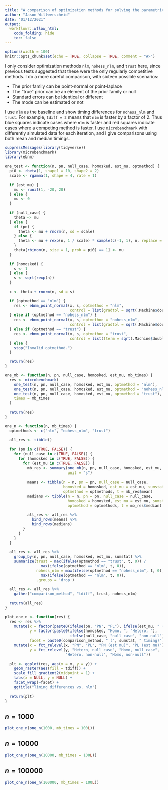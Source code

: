 ```yaml
---
title: "A comparison of optimization methods for solving the parametric ebnm problem"
author: "Jason Willwerscheid"
date: "01/12/2021"
output:
  workflowr::wflow_html:
    code_folding: hide
    toc: false
---
```


```r
options(width = 100)
knitr::opts_chunk$set(echo = TRUE, collapse = TRUE, comment = "#>")
```

I only consider optimization methods `nlm`, `nohess_nlm`, and `trust` here, since previous tests suggested that these were the only regularly competitive methods. I do a more careful comparison, with sixteen possible scenarios:

* The prior family can be point-normal or point-laplace
* The "true" prior can be an element of the prior family or null
* Standard errors can be identical or different
* The mode can be estimated or not

I use `nlm` as the baseline and show timing differences for `nohess_nlm` and `trust`. For example, `tdiff = 2` means that `nlm` is faster by a factor of 2. Thus blue squares indicate cases where `nlm` is faster and red squares indicate cases where a competing method is faster. I use `microbenchmark` with differently simulated data for each iteration, and I give comparisons using both mean and median timings.

```r
suppressMessages(library(tidyverse))
library(microbenchmark)
library(ebnm)

one_test <- function(n, pn, null_case, homosked, est_mu, optmethod) {
  pi0 <- rbeta(1, shape1 = 10, shape2 = 2)
  scale <- rgamma(1, shape = 4, rate = 1)
  
  if (est_mu) {
    mu <- runif(1, -20, 20)
  } else {
    mu <- 0
  }
  
  if (null_case) {
    theta <- mu
  } else {
    if (pn) {
      theta <- mu + rnorm(n, sd = scale)
    } else {
      theta <- mu + rexp(n, 1 / scale) * sample(c(-1, 1), n, replace = TRUE)
    }
    theta[rbinom(n, size = 1, prob = pi0) == 1] <- mu
  }
  
  if (homosked) {
    s <- 1
  } else {
    s <- sqrt(rexp(n))
  }
  
  x <- theta + rnorm(n, sd = s)

  if (optmethod == "nlm") {
    res <- ebnm_point_normal(x, s, optmethod = "nlm", 
                             control = list(gradtol = sqrt(.Machine$double.eps)))
  } else if (optmethod == "nohess_nlm") {
    res <- ebnm_point_normal(x, s, optmethod = "nohess_nlm", 
                             control = list(gradtol = sqrt(.Machine$double.eps)))
  } else if (optmethod == "trust") {
    res <- ebnm_point_normal(x, s, optmethod = "trust",
                             control = list(fterm = sqrt(.Machine$double.eps)))
  } else {
    stop("Invalid optmethod.")
  }

  return(res)
}

one_mb <- function(n, pn, null_case, homosked, est_mu, mb_times) {
  res <- microbenchmark(
    one_test(n, pn, null_case, homosked, est_mu, optmethod = "nlm"),
    one_test(n, pn, null_case, homosked, est_mu, optmethod = "nohess_nlm"),
    one_test(n, pn, null_case, homosked, est_mu, optmethod = "trust"),
    times = mb_times
  )
  
  return(res)
}

one_n <- function(n, mb_times) {
  optmethods <- c("nlm", "nohess_nlm", "trust")
  
  all_res <- tibble()
  
  for (pn in c(TRUE, FALSE)) {
    for (null_case in c(TRUE, FALSE)) {
      for (homosked in c(TRUE, FALSE)) {
        for (est_mu in c(TRUE, FALSE)) {
          mb_res <- summary(one_mb(n, pn, null_case, homosked, est_mu, mb_times), 
                            unit = "s")
          
          means <- tibble(n = n, pn = pn, null_case = null_case, 
                          homosked = homosked, est_mu = est_mu, sumstat = "mean", 
                          optmethod = optmethods, t = mb_res$mean)
          medians <- tibble(n = n, pn = pn, null_case = null_case, 
                            homosked = homosked, est_mu = est_mu, sumstat = "median", 
                            optmethod = optmethods, t = mb_res$median)
          
          all_res <- all_res %>%
            bind_rows(means) %>%
            bind_rows(medians)
        }
      }
    }
  }
  
  all_res <- all_res %>%
    group_by(n, pn, null_case, homosked, est_mu, sumstat) %>%
    summarize(trust = max(ifelse(optmethod == "trust", t, 0)) /
                max(ifelse(optmethod == "nlm", t, 0)),
              nohess_nlm = max(ifelse(optmethod == "nohess_nlm", t, 0)) /
                max(ifelse(optmethod == "nlm", t, 0)),
              .groups = 'drop')
  
  all_res <- all_res %>%
    gather("comparison_method", "tdiff", trust, nohess_nlm)
  
  return(all_res)
}

plot_one_n <- function(res) {
  res <- res %>%
    mutate(x = factor(paste0(ifelse(pn, "PN", "PL"), ifelse(est_mu, " (est mu)", ""))),
           y = factor(paste0(ifelse(homosked, "Homo, ", "Hetero, "),
                             ifelse(null_case, "null case", "non-null"))),
           facet = paste0(comparison_method, " (", sumstat, " timing)")) %>%
    mutate(x = fct_relevel(x, "PN", "PL", "PN (est mu)", "PL (est mu)"),
           y = fct_relevel(y, "Hetero, null case", "Homo, null case", 
                           "Hetero, non-null", "Homo, non-null"))
  
  plt <- ggplot(res, aes(x = x, y = y)) + 
    geom_raster(aes(fill = tdiff)) +
    scale_fill_gradient2(midpoint = 1) +
    labs(x = NULL, y = NULL) +
    facet_wrap(~facet) +
    ggtitle("Timing differences vs. nlm")
  
  return(plt)
}
```

## $n = 1000$

```r
plot_one_n(one_n(1000, mb_times = 100L))
```

## $n = 10000$

```r
plot_one_n(one_n(10000, mb_times = 100L))
```

## $n = 100000$

```r
plot_one_n(one_n(100000, mb_times = 100L))
```